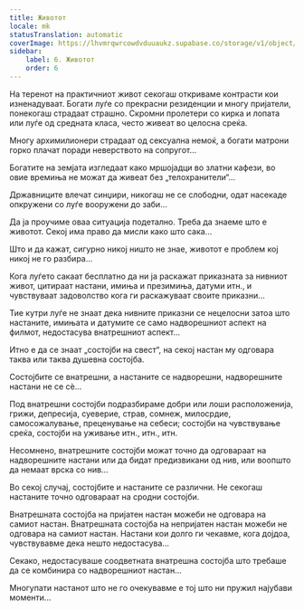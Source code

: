```yaml
---
title: Животот
locale: mk
statusTranslation: automatic
coverImage: https://lhvmrqwrcowdvduuaukz.supabase.co/storage/v1/object/public/strapi-uploads/small_cover-tratado-de-psicologia-revolucionaria.webp-5e15e1cec4e0ebebcde5d7fc7565d8fd.webp
sidebar:
    label: 6. Животот
    order: 6
---
```

На теренот на практичниот живот секогаш откриваме контрасти кои изненадуваат. Богати луѓе со прекрасни резиденции и многу пријатели, понекогаш страдаат страшно. Скромни пролетери со кирка и лопата или луѓе од средната класа, често живеат во целосна среќа.

Многу архимилионери страдаат од сексуална немоќ, а богати матрони горко плачат поради неверството на сопругот...

Богатите на земјата изгледаат како мршојадци во златни кафези, во овие времиња не можат да живеат без „телохранители“...

Државниците влечат синџири, никогаш не се слободни, одат насекаде опкружени со луѓе вооружени до заби...

Да ја проучиме оваа ситуација подетално. Треба да знаеме што е животот. Секој има право да мисли како што сака...

Што и да кажат, сигурно никој ништо не знае, животот е проблем кој никој не го разбира...

Кога луѓето сакаат бесплатно да ни ја раскажат приказната за нивниот живот, цитираат настани, имиња и презимиња, датуми итн., и чувствуваат задоволство кога ги раскажуваат своите приказни...

Тие кутри луѓе не знаат дека нивните приказни се нецелосни затоа што настаните, имињата и датумите се само надворешниот аспект на филмот, недостасува внатрешниот аспект...

Итно е да се знаат „состојби на свест“, на секој настан му одговара таква или таква душевна состојба.

Состојбите се внатрешни, а настаните се надворешни, надворешните настани не се сè...

Под внатрешни состојби подразбираме добри или лоши расположенија, грижи, депресија, суеверие, страв, сомнеж, милосрдие, самосожалување, преценување на себеси; состојби на чувствување среќа, состојби на уживање итн., итн., итн.

Несомнено, внатрешните состојби можат точно да одговараат на надворешните настани или да бидат предизвикани од нив, или воопшто да немаат врска со нив...

Во секој случај, состојбите и настаните се различни. Не секогаш настаните точно одговараат на сродни состојби.

Внатрешната состојба на пријатен настан можеби не одговара на самиот настан. Внатрешната состојба на непријатен настан можеби не одговара на самиот настан. Настани кои долго ги чекавме, кога дојдоа, чувствувавме дека нешто недостасува...

Секако, недостасуваше соодветната внатрешна состојба што требаше да се комбинира со надворешниот настан...

Многупати настанот што не го очекувавме е тој што ни пружил најубави моменти...

